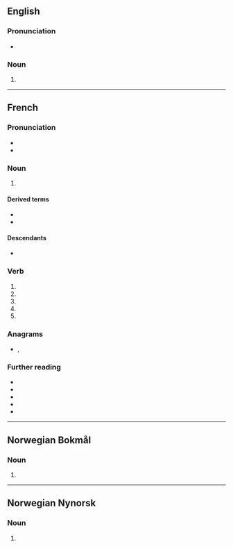 {{also|attaché|Attaché}}
==English==

===Pronunciation===
* {{a|US}} {{IPA|en|/æ.tæˈʃe/|/æt.əˈʃe/|/əˈtæʃ.eɪ/}}

===Noun===
{{en-noun}}

# {{alternative form of|en|attaché}}

----

==French==

===Pronunciation===
* {{audio|fr|LL-Q150 (fra)-LoquaxFR-attache.wav|Audio}}
* {{audio|fr|LL-Q150 (fra)-DenisdeShawi-attache.wav|Audio (CAN)}}

===Noun===
{{fr-noun|f}}

# {{rfdef|fr}}

====Derived terms====
* {{l|fr|attache parisienne}}
* {{l|fr|port d'attache}}

====Descendants====
* {{desc|tr|ataş}}

===Verb===
{{head|fr|verb form}}

# {{inflection of|fr|attacher||1|s|pres|indc}}
# {{inflection of|fr|attacher||3|s|pres|indc}}
# {{inflection of|fr|attacher||1|s|pres|subj}}
# {{inflection of|fr|attacher||3|s|pres|subj}}
# {{inflection of|fr|attacher||2|s|impr}}

===Anagrams===
* {{l|fr|achetât}}, {{l|fr|tacheta}}

===Further reading===
* {{R:Cordial}}
* {{R:TLFi}}
* {{R:Larousse}}
* {{R:Linternaute}}
* {{R:Universalis}}

----

==Norwegian Bokmål==

===Noun===
{{nb-noun-m1|attache}}

# {{alt sp|nocap=1|nb|attaché}}

----

==Norwegian Nynorsk==

===Noun===
{{nn-noun-m1|attache}}

# {{alt sp|nocap=1|nn|attaché}}